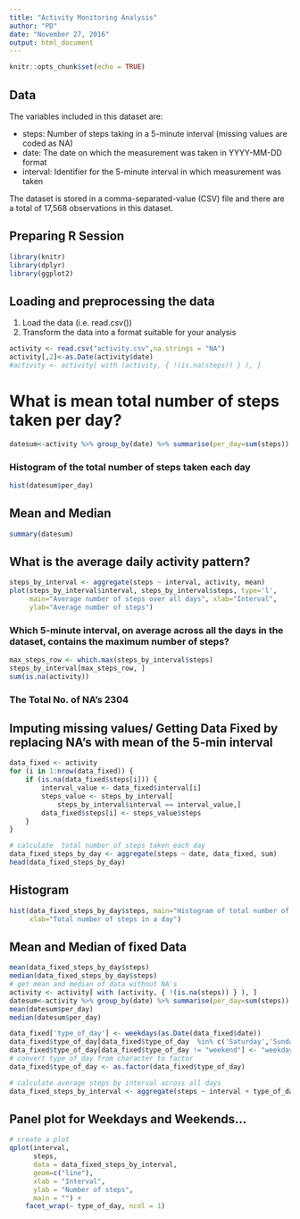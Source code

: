 ---
title: "Activity Monitoring Analysis"
author: "PD"
date: "November 27, 2016"
output: html_document
---

```{r setup, include=FALSE}
knitr::opts_chunk$set(echo = TRUE)
```


## Data

The variables included in this dataset are:

* steps: Number of steps taking in a 5-minute interval (missing values are coded as NA)
* date: The date on which the measurement was taken in YYYY-MM-DD format
* interval: Identifier for the 5-minute interval in which measurement was taken

The dataset is stored in a comma-separated-value (CSV) file and there are a total of 17,568 observations in this dataset.

## Preparing R Session
```{r Preparing R Session}
library(knitr)
library(dplyr)
library(ggplot2)
```
## Loading and preprocessing the data
1. Load the data (i.e. read.csv())
2. Transform the data into a format suitable for your analysis

```{r Data Preparation}
activity <- read.csv("activity.csv",na.strings = "NA")
activity[,2]<-as.Date(activity$date)
#activity <- activity[ with (activity, { !(is.na(steps)) } ), ]
```

# What is mean total number of steps taken per day?
```{r }
datesum<-activity %>% group_by(date) %>% summarise(per_day=sum(steps))
```
### Histogram of the total number of steps taken each day

```{r Plot1}
hist(datesum$per_day)
```
## Mean and Median
```{r }
summary(datesum)
```
## What is the average daily activity pattern?
``` {r }
steps_by_interval <- aggregate(steps ~ interval, activity, mean)
plot(steps_by_interval$interval, steps_by_interval$steps, type='l', 
     main="Average number of steps over all days", xlab="Interval", 
     ylab="Average number of steps")
```

### Which 5-minute interval, on average across all the days in the dataset, contains the maximum number of steps?

```{r}
max_steps_row <- which.max(steps_by_interval$steps)
steps_by_interval[max_steps_row, ]
sum(is.na(activity))
```
### The Total No. of NA's 2304
## Imputing missing values/ Getting Data Fixed by replacing NA's with mean of the 5-min interval

```{r}
data_fixed <- activity
for (i in 1:nrow(data_fixed)) {
    if (is.na(data_fixed$steps[i])) {
        interval_value <- data_fixed$interval[i]
        steps_value <- steps_by_interval[
            steps_by_interval$interval == interval_value,]
        data_fixed$steps[i] <- steps_value$steps
    }
}

# calculate  total number of steps taken each day
data_fixed_steps_by_day <- aggregate(steps ~ date, data_fixed, sum)
head(data_fixed_steps_by_day)
```
## Histogram
```{r Plot2}

hist(data_fixed_steps_by_day$steps, main="Histogram of total number of steps per day (fixed)", 
     xlab="Total number of steps in a day")

```
## Mean and Median of fixed Data
```{r Data Fixed}
mean(data_fixed_steps_by_day$steps)
median(data_fixed_steps_by_day$steps)
# get mean and median of data without NA's
activity <- activity[ with (activity, { !(is.na(steps)) } ), ]
datesum<-activity %>% group_by(date) %>% summarise(per_day=sum(steps))
mean(datesum$per_day)
median(datesum$per_day)

data_fixed['type_of_day'] <- weekdays(as.Date(data_fixed$date))
data_fixed$type_of_day[data_fixed$type_of_day  %in% c('Saturday','Sunday') ] <- "weekend"
data_fixed$type_of_day[data_fixed$type_of_day != "weekend"] <- "weekday"
# convert type_of_day from character to factor
data_fixed$type_of_day <- as.factor(data_fixed$type_of_day)

# calculate average steps by interval across all days
data_fixed_steps_by_interval <- aggregate(steps ~ interval + type_of_day, data_fixed, mean)
```
## Panel plot for Weekdays and Weekends...
```{r qplot}

# create a plot
qplot(interval, 
      steps, 
      data = data_fixed_steps_by_interval, 
      geom=c("line"),
      xlab = "Interval", 
      ylab = "Number of steps", 
      main = "") +
    facet_wrap(~ type_of_day, ncol = 1)

```

